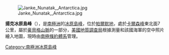 [[Image:Janke_Nunatak,_Antarctica.jpg|thumb]]

{{coord|75|53|S|70|27|W|source:GNIS|display=title}}

'''揚克冰原島峰'''（{{lang-en|Janke Nunatak}}），是[[南極洲|南極洲]]的[[冰原島峰|冰原島峰]]，位於[[帕爾默地|帕爾默地]]，處於[[卡爾森峰|卡爾森峰]]東北面7公里，屬於[[豪貝格山脈|豪貝格山脈]]的一部分，[[美國地質調查局|美國地質調查局]]根據測量和該國海軍的空中照片繪入地圖，現時由[[南極條約體系|南極條約體系]]管理。

{{Antarctica-geo-stub}}
[[Category:南極洲冰原島峰|Category:南極洲冰原島峰]]